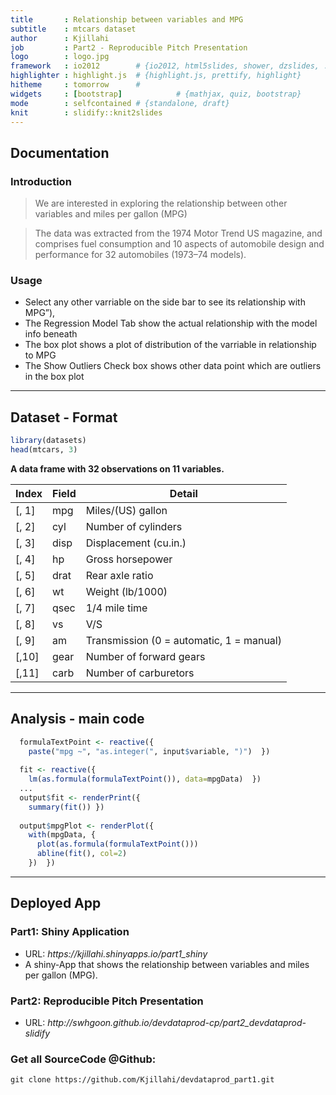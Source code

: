 ---
title       : Relationship between variables and MPG
subtitle    : mtcars dataset
author      : Kjillahi
job         : Part2 - Reproducible Pitch Presentation
logo        : logo.jpg
framework   : io2012        # {io2012, html5slides, shower, dzslides, ...}
highlighter : highlight.js  # {highlight.js, prettify, highlight}
hitheme     : tomorrow      # 
widgets     : [bootstrap]            # {mathjax, quiz, bootstrap}
mode        : selfcontained # {standalone, draft}
knit        : slidify::knit2slides
--- 

## Documentation

### Introduction

> We are interested in exploring the relationship between other variables and miles per gallon (MPG)

> The data was extracted from the 1974 Motor Trend US magazine, and comprises fuel consumption and 10 aspects of automobile design and performance for 32 automobiles (1973–74 models).

### Usage
- Select any other varriable on the side bar to see its relationship with MPG"),
- The Regression Model Tab show the actual relationship with the model info beneath
- The box plot shows a plot of distribution of the varriable in relationship to MPG
- The Show Outliers Check box shows other data point which are outliers in the box plot 


---

## Dataset - Format

```{r}
library(datasets)
head(mtcars, 3)
```

**A data frame with 32 observations on 11 variables.**

| Index | Field | Detail |
------- | ----- | ------ |
| [, 1] | mpg | Miles/(US) gallon |
| [, 2]  | cyl | Number of cylinders |
| [, 3]	| disp | Displacement (cu.in.) |
| [, 4]	| hp | Gross horsepower |
| [, 5]	| drat | Rear axle ratio |
| [, 6]	| wt | Weight (lb/1000) |
| [, 7]	| qsec | 1/4 mile time |
| [, 8]	| vs | V/S |
| [, 9]	| am | Transmission (0 = automatic, 1 = manual) |
| [,10]	| gear | Number of forward gears |
| [,11]	| carb | Number of carburetors |

---

## Analysis - main code

```r
  formulaTextPoint <- reactive({
    paste("mpg ~", "as.integer(", input$variable, ")")  })
  
  fit <- reactive({
    lm(as.formula(formulaTextPoint()), data=mpgData)  })
  ...
  output$fit <- renderPrint({
    summary(fit()) })
  
  output$mpgPlot <- renderPlot({
    with(mpgData, {
      plot(as.formula(formulaTextPoint()))
      abline(fit(), col=2)
    })  })

```

---

## Deployed App

### Part1: Shiny Application  
- URL: *https://kjillahi.shinyapps.io/part1_shiny*
- A shiny-App that shows the relationship between variables and miles per gallon (MPG).

### Part2: Reproducible Pitch Presentation  
- URL: *http://swhgoon.github.io/devdataprod-cp/part2_devdataprod-slidify*

### Get all SourceCode @Github:

```
git clone https://github.com/Kjillahi/devdataprod_part1.git
```


